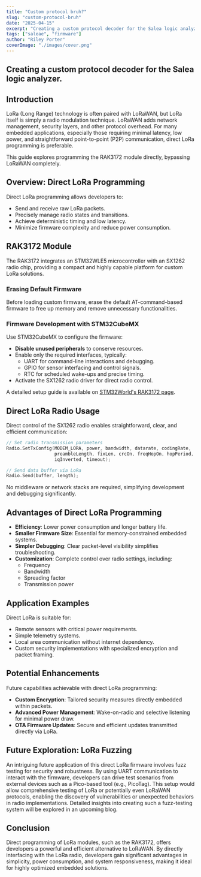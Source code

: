 ```yaml
---
title: "Custom protocol bruh?"
slug: "custom-protocol-bruh"
date: "2025-04-15"
excerpt: "Creating a custom protocol decoder for the Salea logic analyzer."
tags: ["saleae", "firmware"]
author: "Riley Porter"
coverImage: "./images/cover.png"
---
```

## Creating a custom protocol decoder for the Salea logic analyzer.

## Introduction

LoRa (Long Range) technology is often paired with LoRaWAN, but LoRa itself is simply a radio modulation technique. LoRaWAN adds network management, security layers, and other protocol overhead. For many embedded applications, especially those requiring minimal latency, low power, and straightforward point-to-point (P2P) communication, direct LoRa programming is preferable.

This guide explores programming the RAK3172 module directly, bypassing LoRaWAN completely.

## Overview: Direct LoRa Programming

Direct LoRa programming allows developers to:

- Send and receive raw LoRa packets.
- Precisely manage radio states and transitions.
- Achieve deterministic timing and low latency.
- Minimize firmware complexity and reduce power consumption.

## RAK3172 Module

The RAK3172 integrates an STM32WLE5 microcontroller with an SX1262 radio chip, providing a compact and highly capable platform for custom LoRa solutions.

### Erasing Default Firmware

Before loading custom firmware, erase the default AT-command-based firmware to free up memory and remove unnecessary functionalities.

### Firmware Development with STM32CubeMX

Use STM32CubeMX to configure the firmware:

- **Disable unused peripherals** to conserve resources.
- Enable only the required interfaces, typically:
  - UART for command-line interactions and debugging.
  - GPIO for sensor interfacing and control signals.
  - RTC for scheduled wake-ups and precise timing.
- Activate the SX1262 radio driver for direct radio control.

A detailed setup guide is available on [STM32World's RAK3172 page](https://stm32world.com/wiki/RAK3172#Setting_up_the_IOC_file).

## Direct LoRa Radio Usage

Direct control of the SX1262 radio enables straightforward, clear, and efficient communication:

```c
// Set radio transmission parameters
Radio.SetTxConfig(MODEM_LORA, power, bandwidth, datarate, codingRate,
                  preambleLength, fixLen, crcOn, freqHopOn, hopPeriod,
                  iqInverted, timeout);

// Send data buffer via LoRa
Radio.Send(buffer, length);
```

No middleware or network stacks are required, simplifying development and debugging significantly.

## Advantages of Direct LoRa Programming

- **Efficiency**: Lower power consumption and longer battery life.
- **Smaller Firmware Size**: Essential for memory-constrained embedded systems.
- **Simpler Debugging**: Clear packet-level visibility simplifies troubleshooting.
- **Customization**: Complete control over radio settings, including:
  - Frequency
  - Bandwidth
  - Spreading factor
  - Transmission power

## Application Examples

Direct LoRa is suitable for:

- Remote sensors with critical power requirements.
- Simple telemetry systems.
- Local area communication without internet dependency.
- Custom security implementations with specialized encryption and packet framing.

## Potential Enhancements

Future capabilities achievable with direct LoRa programming:

- **Custom Encryption**: Tailored security measures directly embedded within packets.
- **Advanced Power Management**: Wake-on-radio and selective listening for minimal power draw.
- **OTA Firmware Updates**: Secure and efficient updates transmitted directly via LoRa.

## Future Exploration: LoRa Fuzzing

An intriguing future application of this direct LoRa firmware involves fuzz testing for security and robustness. By using UART communication to interact with the firmware, developers can drive test scenarios from external devices such as a Pico-based tool (e.g., PicoTag). This setup would allow comprehensive testing of LoRa or potentially even LoRaWAN protocols, enabling the discovery of vulnerabilities or unexpected behaviors in radio implementations. Detailed insights into creating such a fuzz-testing system will be explored in an upcoming blog.

## Conclusion

Direct programming of LoRa modules, such as the RAK3172, offers developers a powerful and efficient alternative to LoRaWAN. By directly interfacing with the LoRa radio, developers gain significant advantages in simplicity, power consumption, and system responsiveness, making it ideal for highly optimized embedded solutions.

